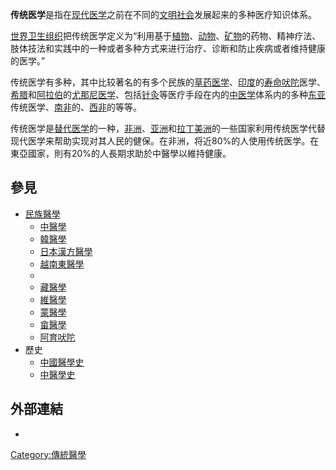 {{expand|time=2015-04-12T13:44:11+00:00}}
{{unreferenced|time=2015-04-12T13:44:11+00:00}}
{{medical}}
{{醫學}}
{{替代医学系统}}

'''传统医学'''是指在[[现代医学|现代医学]]之前在不同的[[文明社会|文明社会]]发展起来的多种医疗知识体系。

[[世界卫生组织|世界卫生组织]]把传统医学定义为“利用基于[[植物|植物]]、[[动物|动物]]、[[矿物|矿物]]的药物、精神疗法、肢体技法和实践中的一种或者多种方式来进行治疗、诊断和防止疾病或者维持健康的医学。”

传统医学有多种，其中比较著名的有多个民族的[[草药医学|草药医学]]、[[印度|印度]]的[[寿命吠陀|寿命吠陀]]医学、[[希腊|希腊]]和[[阿拉伯世界|阿拉伯]]的[[尤那尼医学|尤那尼医学]]、包括[[针灸|针灸]]等医疗手段在内的[[中医学|中医学]]体系内的多种[[东亚|东亚]]传统医学、[[南非|南非]]的{{link-en|穆替医学|Muti}}、[[西非|西非]]的{{link-en|依发医学|Ifá}}等等。

传统医学是[[替代医学|替代医学]]的一种，[[非洲|非洲]]、[[亚洲|亚洲]]和[[拉丁美洲|拉丁美洲]]的一些国家利用传统医学代替现代医学来帮助实现对其人民的健保。在非洲，将近80%的人使用传统医学。在東亞國家，則有20%的人長期求助於中醫學以維持健康。

==參見==
*[[民族醫學|民族醫學]]
**[[中醫學|中醫學]]
**[[韓醫學|韓醫學]]
**[[日本漢方醫學|日本漢方醫學]]
**[[越南東醫學|越南東醫學]]
**{{link-ja|和方醫學|和方醫學}}
**[[藏醫學|藏醫學]]
**[[維醫學|維醫學]]
**[[蒙醫學|蒙醫學]]
**[[畲醫|畲醫學]]
**[[阿育吠陀|阿育吠陀]]
*歷史
**[[中國醫學史|中國醫學史]]
**[[中醫學史|中醫學史]]

==外部連結==
* {{commons category-inline|traditional medicine}}

{{傳統醫學}}
{{tsl|en|template:Indigenous rights footer}}
{{tsl|en|template:Indigenous peoples by continent}}

{{Authority control}}
[[Category:傳統醫學|Category:傳統醫學]]